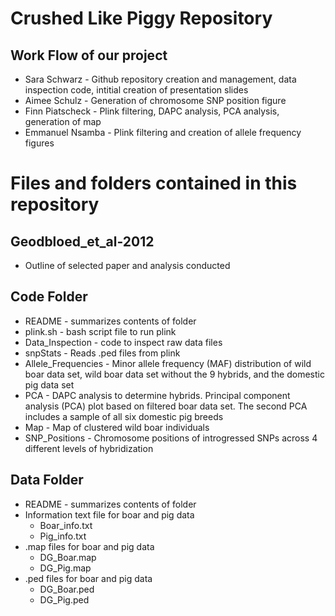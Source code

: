 # Crushed Like Piggy Repository 
## Work Flow of our project
  * Sara Schwarz - Github repository creation and management, data inspection code, intitial creation of presentation slides
  * Aimee Schulz - Generation of chromosome SNP position figure
  * Finn Piatscheck - Plink filtering, DAPC analysis, PCA analysis, generation of map
  * Emmanuel Nsamba - Plink filtering and creation of allele frequency figures

# Files and folders contained in this repository
## Geodbloed_et_al-2012
  * Outline of selected paper and analysis conducted
  
## Code Folder
  * README - summarizes contents of folder
  * plink.sh - bash script file to run plink
  * Data_Inspection - code to inspect raw data files
  * snpStats - Reads .ped files from plink 
  * Allele_Frequencies - Minor allele frequency (MAF) distribution of wild boar data set, wild boar data set without the 9 hybrids, and the domestic pig data set
  * PCA - DAPC analysis to determine hybrids. Principal component analysis (PCA) plot based on filtered boar data set. The second PCA includes a sample of all six domestic pig breeds
  * Map - Map of clustered wild boar individuals
  * SNP_Positions - Chromosome positions of introgressed SNPs across 4 different levels of hybridization
  
## Data Folder
  * README - summarizes contents of folder
  * Information text file for boar and pig data
    * Boar_info.txt
    * Pig_info.txt
  * .map files for boar and pig data
    * DG_Boar.map
    * DG_Pig.map
  * .ped files for boar and pig data
    * DG_Boar.ped
    * DG_Pig.ped

